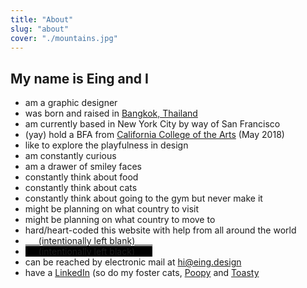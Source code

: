 ```yaml
---
title: "About"
slug: "about"
cover: "./mountains.jpg"
---
```


## My name is Eing and I

* am a graphic designer
* was born and raised in [Bangkok, Thailand](https://www.google.com/search?q=flight+to+bangkok&oq=flight+to+bangkok&aqs=chrome..69i57j0l5.10069j0j1&sourceid=chrome&ie=UTF-8)
* am currently based in New York City by way of San Francisco
* (yay) hold a BFA from [California College of the Arts](http://www.cca.edu) (May 2018)
* like to explore the playfulness in design
* am constantly curious
* am a drawer of smiley faces
* constantly think about food
* constantly think about cats
* constantly think about going to the gym but never make it
* might be planning on what country to visit
* might be planning on what country to move to
* hard/heart-coded this website with help from all around the world
* <span style="text-decoration:underline;">&ensp;&ensp;&ensp;(intentionally left blank)&ensp;&ensp;&ensp;&ensp;</span>
* <span style="background-color:black;cursor:text;">&ensp;&ensp;&ensp;(intentionally left black)&ensp;&ensp;&ensp;&ensp;</span>
* can be reached by electronic mail at [hi@eing.design](mailto:hi@eing.design?subject=Hi%20there)
* have a [LinkedIn](https://www.linkedin.com/in/eing-o) (so do my foster cats, [Poopy](https://www.linkedin.com/in/poopy-de-cat) and [Toasty](https://www.linkedin.com/in/toasty-de-cat)